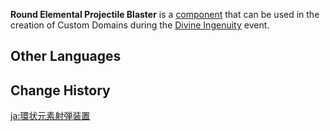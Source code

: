 {{Component Infobox
|id          = 4012
|image       = Item Round Elemental Projectile Blaster.png
|load        = 26
|description = This mechanism will periodically fire ring-shaped elemental projectiles.<br />Characters hit by one of its projectiles will lose a fixed amount of Life Points and become affected by the projectile's element.<br />Can only be placed on the ground and cannot be batch-selected.
|placement   = Sticks to Ground
|category    = Traps
|size        = 5 · 5 · 2
}}
'''Round Elemental Projectile Blaster''' is a [[component]] that can be used in the creation of Custom Domains during the [[Divine Ingenuity]] event.

==Other Languages==
{{Other Languages
|default_hidden = 1
|en      = Round Elemental Projectile Blaster
|zhs     = 环形元素飞弹机关
|zhs_rm  = Huánxíng Yuánsù Fēidàn Jīguān
|zht     = 環形元素飛彈機關
|zht_rm  = Huánxíng Yuánsù Fēidàn Jīguān
|ja      = 環状元素射弾装置
|ja_rm   = Kanjou Genso Shadan Souchi
|ko      = 고리형 원소 발사 장치
|ko_rm   = Gorihyeong Wonso Balsa Jangchi
|es      = Mecanismo de proyectiles elementales redondos
|fr      = Lanceur de projectiles élémentaires ronds
|ru      = Механизм с кольцеобразными элементальными снарядами
|th      = กลไกพลังคลื่นธาตุรูปวงกลม
|th_rm   = 
|vi      = Cơ Quan Đạn Tròn
|de      = Vorrichtung der runden Elementarprojektile
|id      = Penembak Proyektil Elemen Berbentuk Bundar
|pt      = Mecanismo de Projéteis Elementais Redondos
|tr      = Yuvarlak Element Fırlatıcı
|it      = Sparaproiettili elementali circolari
}}

==Change History==
{{Change History|2.5}}

[[ja:環状元素射弾装置]]